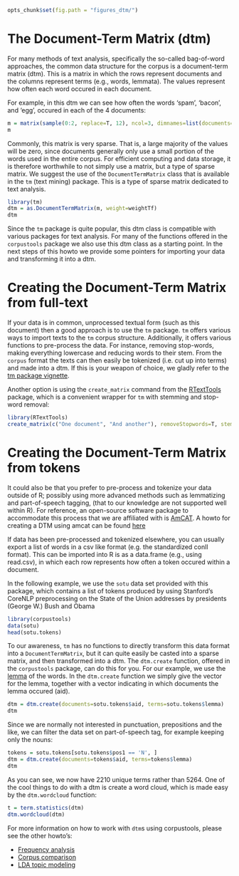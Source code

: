 ```r
opts_chunk$set(fig.path = "figures_dtm/")
```

The Document-Term Matrix (dtm)
========================================================

For many methods of text analysis, specifically the so-called bag-of-word approaches, the common data structure for the corpus is a document-term matrix (dtm). This is a matrix in which the rows represent documents and the columns represent terms (e.g., words, lemmata). The values represent how often each word occured in each document. 

For example, in this dtm we can see how often the words 'spam', 'bacon', and 'egg', occured in each of the 4 documents:
```r
m = matrix(sample(0:2, replace=T, 12), ncol=3, dimnames=list(documents=c('doc1','doc2','doc3','doc4'), terms=c('spam','bacon','egg')))
m
```

Commonly, this matrix is very sparse. That is, a large majority of the values will be zero, since documents generally only use a small portion of the words used in the entire corpus. For efficient computing and data storage, it is therefore worthwhile to not simply use a matrix, but a type of sparse matrix. We suggest the use of the `DocumentTermMatrix` class that is available in the `tm` (text mining) package. This is a type of sparse matrix dedicated to text analysis.

```r
library(tm)
dtm = as.DocumentTermMatrix(m, weight=weightTf)
dtm
```

Since the `tm` package is quite popular, this dtm class is compatible with various packages for text analysis. For many of the functions offered in the `corpustools` package we also use this dtm class as a starting point. In the next steps of this howto we provide some pointers for importing your data and transforming it into a dtm.

Creating the Document-Term Matrix from full-text
========================================================

If your data is in common, unprocessed textual form (such as this document) then a good approach is to use the `tm` package. `tm` offers various ways to import texts to the `tm` corpus structure. Additionally, it offers various functions to pre-process the data. For instance, removing stop-words, making everything lowercase and reducing words to their stem. From the `corpus` format the texts can then easily be tokenized (i.e. cut up into terms) and made into a dtm. If this is your weapon of choice, we gladly refer to the [tm package vignette](http://cran.r-project.org/web/packages/tm/vignettes/tm.pdf).

Another option is using the `create_matrix` command from the [RTextTools](http://rtexttools.com) package, which is a convenient wrapper for `tm` with stemming and stop-word removal:

```r
library(RTextTools)
create_matrix(c("One document", "And another"), removeStopwords=T, stemWords=T, language="english")
```

Creating the Document-Term Matrix from tokens
========================================================

It could also be that you prefer to pre-process and tokenize your data outside of R; 
possibly using more advanced methods such as lemmatizing and part-of-speech tagging, 
(that to our knowledge are not supported well within R). 
For reference, an open-source software package to accommodate this process that we are affiliated with is [AmCAT](https://github.com/amcat/). A howto for creating a DTM using amcat can be found [here](https://github.com/amcat/amcat-r/blob/master/howto/howto_corpus.Rmd)

If data has been pre-processed and tokenized elsewhere, you can usually export a list of words in a csv like format (e.g. the standardized conll format). This can be imported into R is as a data.frame (e.g., using read.csv), in which each row represents how often a token occured within a document. 

In the following example, we use the `sotu` data set provided with this package, which contains a list of tokens produced by using Stanford's CoreNLP preprocessing on the State of the Union addresses by presidents (George W.) Bush and Obama

```r
library(corpustools)
data(sotu)
head(sotu.tokens)
```

To our awareness, `tm` has no functions to directly transform this data format into a `DocumentTermMatrix`, but it can quite easily be casted into a sparse matrix, and then transformed into a dtm. The `dtm.create` function, offered in the `corpustools` package, can do this for you. For our example, we use the [lemma](http://en.wikipedia.org/wiki/Lemma_(morphology)) of the words. In the `dtm.create` function we simply give the vector for the lemma, together with a vector indicating in which documents the lemma occured (aid).


```r
dtm = dtm.create(documents=sotu.tokens$aid, terms=sotu.tokens$lemma)
dtm
```

Since we are normally not interested in punctuation, prepositions and the like, we can filter the data set on part-of-speech tag, for example keeping only the nouns:

```r
tokens = sotu.tokens[sotu.tokens$pos1 == 'N', ]
dtm = dtm.create(documents=tokens$aid, terms=tokens$lemma)
dtm
```


As you can see, we now have 2210 unique terms rather than 5264. 
One of the cool things to do with a dtm is create a word cloud, which is made easy by the `dtm.wordcloud` function:

```r
t = term.statistics(dtm)
dtm.wordcloud(dtm)
```

For more information on how to work with `dtm`s using corpustools, please see the other howto's:

* [Frequency analysis](frequency.md)
* [Corpus comparison](compare.md)
* [LDA topic modeling](lda.md)
